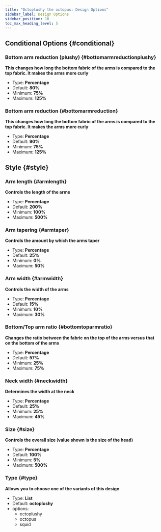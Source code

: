 ```yaml
---
title: "Octoplushy the octopus: Design Options"
sidebar_label: Design Options
sidebar_position: 10
toc_max_heading_level: 5
---
```



## Conditional Options {#conditional}
### Bottom arm reduction (plushy) {#bottomarmreductionplushy}

**This changes how long the bottom fabric of the arms is compared to the top fabric. It makes the arms more curly**
- Type: **Percentage**
- Default: **80%**
- Minimum: **75%**
- Maximum: **125%**

<Bottomarmreductionplushy />

### Bottom arm reduction {#bottomarmreduction}

**This changes how long the bottom fabric of the arms is compared to the top fabric. It makes the arms more curly**
- Type: **Percentage**
- Default: **90%**
- Minimum: **75%**
- Maximum: **125%**

<Bottomarmreduction />

## Style {#style}
### Arm length {#armlength}

**Controls the length of the arms**
- Type: **Percentage**
- Default: **200%**
- Minimum: **100%**
- Maximum: **500%**

<Armlength />

### Arm tapering {#armtaper}

**Controls the amount by which the arms taper**
- Type: **Percentage**
- Default: **25%**
- Minimum: **0%**
- Maximum: **50%**

<Armtaper />

### Arm width {#armwidth}

**Controls the width of the arms**
- Type: **Percentage**
- Default: **15%**
- Minimum: **10%**
- Maximum: **30%**

<Armwidth />

### Bottom/Top arm ratio {#bottomtoparmratio}

**Changes the ratio between the fabric on the top of the arms versus that on the bottom of the arms**
- Type: **Percentage**
- Default: **57%**
- Minimum: **25%**
- Maximum: **75%**

<Bottomtoparmratio />

### Neck width {#neckwidth}

**Determines the width at the neck**
- Type: **Percentage**
- Default: **25%**
- Minimum: **25%**
- Maximum: **45%**

<Neckwidth />

### Size {#size}

**Controls the overall size (value shown is the size of the head)**
- Type: **Percentage**
- Default: **100%**
- Minimum: **5%**
- Maximum: **500%**

<Size />

### Type {#type}

**Allows you to choose one of the variants of this design**
- Type: **List**
- Default: **octoplushy**
- options:
  - octoplushy
  - octopus
  - squid

<Type />
